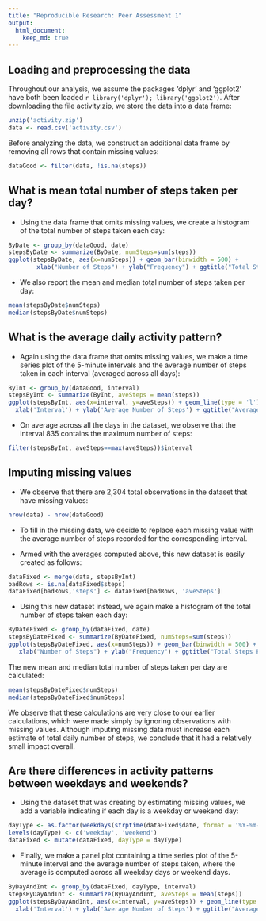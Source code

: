 ```yaml
---
title: "Reproducible Research: Peer Assessment 1"
output: 
  html_document:
    keep_md: true
---
```



## Loading and preprocessing the data

Throughout our analysis, we assume the packages 'dplyr' and 'ggplot2' have both been loaded `r library('dplyr'); library('ggplot2')`. After downloading the file activity.zip, we store the data into a data frame: 
```r
unzip('activity.zip')
data <- read.csv('activity.csv')
```

Before analyzing the data, we construct an additional data frame by removing all rows that contain missing values:  
```r
dataGood <- filter(data, !is.na(steps))
```

## What is mean total number of steps taken per day?
- Using the data frame that omits missing values, we create a histogram of the total number of steps taken each day: 
```r
ByDate <- group_by(dataGood, date)
stepsByDate <- summarize(ByDate, numSteps=sum(steps))
ggplot(stepsByDate, aes(x=numSteps)) + geom_bar(binwidth = 500) + 
        xlab("Number of Steps") + ylab("Frequency") + ggtitle("Total Steps Per Day") 
```
  
- We also report the mean and median total number of steps taken per day:
```r
mean(stepsByDate$numSteps)
median(stepsByDate$numSteps)
```

## What is the average daily activity pattern?
- Again using the data frame that omits missing values, we make a time series plot of the 5-minute intervals and the average number of steps taken in each interval (averaged across all days):
```r
ByInt <- group_by(dataGood, interval)
stepsByInt <- summarize(ByInt, aveSteps = mean(steps))
ggplot(stepsByInt, aes(x=interval, y=aveSteps)) + geom_line(type = 'l') + 
  xlab('Interval') + ylab('Average Number of Steps') + ggtitle("Average Steps By Interval")
```

- On average across all the days in the dataset, we observe that the interval 835 contains the maximum number of steps:
```r
filter(stepsByInt, aveSteps==max(aveSteps))$interval
```


## Imputing missing values
- We observe that there are 2,304 total observations in the dataset that have missing values:
```r
nrow(data) - nrow(dataGood)
```

- To fill in the missing data, we decide to replace each missing value with the average number of steps recorded for the corresponding interval.

- Armed with the averages computed above, this new dataset is easily created as follows:
```r
dataFixed <- merge(data, stepsByInt)
badRows <- is.na(dataFixed$steps)
dataFixed[badRows,'steps'] <- dataFixed[badRows, 'aveSteps']
```

- Using this new dataset instead, we again make a histogram of the total number of steps taken each day: 
```r
ByDateFixed <- group_by(dataFixed, date)
stepsByDateFixed <- summarize(ByDateFixed, numSteps=sum(steps))
ggplot(stepsByDateFixed, aes(x=numSteps)) + geom_bar(binwidth = 500) + 
   xlab("Number of Steps") + ylab("Frequency") + ggtitle("Total Steps Per Day")
```

The new mean and median total number of steps taken per day are calculated: 
```r
mean(stepsByDateFixed$numSteps)
median(stepsByDateFixed$numSteps)
```
We observe that these calculations are very close to our earlier calculations, which were made simply by ignoring observations with missing values. Although imputing missing data must increase each estimate of total daily number of steps, we conclude that it had a relatively small impact overall. 


## Are there differences in activity patterns between weekdays and weekends?
- Using the dataset that was creating by estimating missing values, we add a variable indicating if each day is a weekday or weekend day: 
```r
dayType <- as.factor(weekdays(strptime(dataFixed$date, format = '%Y-%m-%d')) %in% c('Saturday', 'Sunday'))
levels(dayType) <- c('weekday', 'weekend')
dataFixed <- mutate(dataFixed, dayType = dayType)
```

- Finally, we make a panel plot containing a time series plot of the 5-minute interval  and the average number of steps taken, where the average is computed across all weekday days or weekend days.
```r
ByDayAndInt <- group_by(dataFixed, dayType, interval)
stepsByDayAndInt <- summarize(ByDayAndInt, aveSteps = mean(steps))
ggplot(stepsByDayAndInt, aes(x=interval, y=aveSteps)) + geom_line(type = 'l') + facet_grid(dayType~.) +
  xlab('Interval') + ylab('Average Number of Steps') + ggtitle("Average Steps By Interval - Weekend vs Weekday")
```